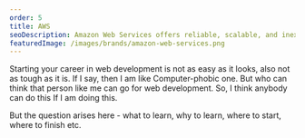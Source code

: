 ```yaml
---
order: 5
title: AWS
seoDescription: Amazon Web Services offers reliable, scalable, and inexpensive cloud computing services. Free to join, pay only for what you use.
featuredImage: /images/brands/amazon-web-services.png
---
```


Starting your career in web development is not as easy as it looks, also not as tough as it is. If I say, then I am like Computer-phobic one. But who can think that person like me can go for web development. So, I think anybody can do this If I am doing this.

But the question arises here - what to learn, why to learn, where to start, where to finish etc.